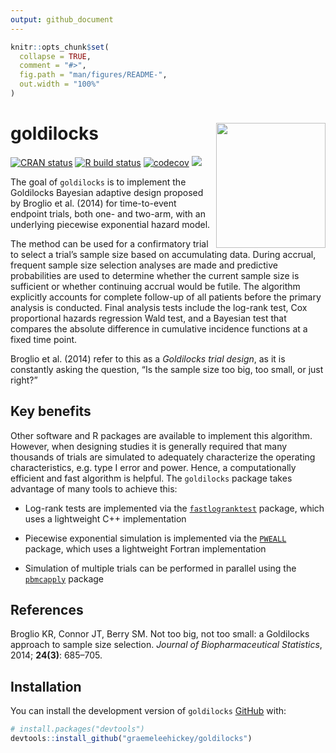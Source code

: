 ```yaml
---
output: github_document
---
```


<!-- README.md is generated from README.Rmd. Please edit that file -->

```r
knitr::opts_chunk$set(
  collapse = TRUE,
  comment = "#>",
  fig.path = "man/figures/README-",
  out.width = "100%"
)
```

# goldilocks <img src="man/figures/hex.png" width = "175" height = "200" align="right" />

<!-- badges: start -->
[![CRAN status](https://www.r-pkg.org/badges/version/goldilocks)](https://CRAN.R-project.org/package=goldilocks)
[![R build status](https://github.com/graemeleehickey/goldilocks/workflows/R-CMD-check/badge.svg)](https://github.com/graemeleehickey/goldilocks/actions)
[![codecov](https://codecov.io/gh/graemeleehickey/goldilocks/branch/main/graph/badge.svg?token=9V6BH1Q4K3)](https://codecov.io/gh/graemeleehickey/goldilocks)
[![](https://cranlogs.r-pkg.org/badges/grand-total/goldilocks)](https://CRAN.R-project.org/package=goldilocks)
<!-- badges: end -->

The goal of `goldilocks` is to implement the Goldilocks Bayesian adaptive design
proposed by Broglio et al. (2014) for time-to-event endpoint trials, both one-
and two-arm, with an underlying piecewise exponential hazard model.

The method can be used for a confirmatory trial to select a trial's sample size
based on accumulating data. During accrual, frequent sample size selection
analyses are made and predictive probabilities are used to determine whether the
current sample size is sufficient or whether continuing accrual would be futile.
The algorithm explicitly accounts for complete follow-up of all patients before
the primary analysis is conducted. Final analysis tests include the log-rank
test, Cox proportional hazards regression Wald test, and a Bayesian test that
compares the absolute difference in cumulative incidence functions at a fixed
time point.

Broglio et al. (2014) refer to this as a *Goldilocks trial design*, as it is
constantly asking the question, "Is the sample size too big, too small, or just
right?"

## Key benefits

Other software and R packages are available to implement this algorithm.
However, when designing studies it is generally required that many thousands of
trials are simulated to adequately characterize the operating characteristics,
e.g. type I error and power. Hence, a computationally efficient and fast
algorithm is helpful. The `goldilocks` package takes advantage of many tools to
achieve this:

- Log-rank tests are implemented via the
[`fastlogranktest`](https://CRAN.R-project.org/package=fastlogranktest) package,
which uses a lightweight C++ implementation

- Piecewise exponential simulation is implemented via the
[`PWEALL`](https://CRAN.R-project.org/package=PWEALL) package, which uses a
lightweight Fortran implementation

- Simulation of multiple trials can be performed in parallel using the
[`pbmcapply`](https://CRAN.R-project.org/package=pbmcapply) package

## References

Broglio KR, Connor JT, Berry SM. Not too big, not too small: a Goldilocks
approach to sample size selection. *Journal of Biopharmaceutical Statistics*,
2014; **24(3)**: 685–705.

## Installation

You can install the development version of `goldilocks`
[GitHub](https://github.com/) with:

```r
# install.packages("devtools")
devtools::install_github("graemeleehickey/goldilocks")
```
